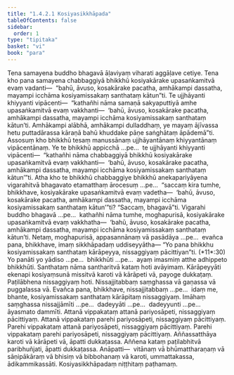 ```yaml
---
title: "1.4.2.1 Kosiyasikkhāpada"
tableOfContents: false
sidebar:
  order: 1
type: "tipitaka"
basket: "vi"
book: "para"
---
```



<DynamicBreadcrumb />

<Division number="542" book="para" bookNo="1" page="328">

<Paragraph number="2098" book="para">
Tena samayena buddho bhagavā āḷaviyaṃ viharati aggāḷave cetiye. Tena kho pana samayena chabbaggiyā bhikkhū kosiyakārake upasaṅkamitvā evaṃ vadanti—  “bahū, āvuso, kosakārake pacatha, amhākampi dassatha, mayampi icchāma kosiyamissakaṃ santhataṃ kātun”ti. Te ujjhāyanti khiyyanti vipācenti—  “kathañhi nāma samaṇā sakyaputtiyā amhe upasaṅkamitvā evaṃ vakkhanti—  ‘bahū, āvuso, kosakārake pacatha, amhākampi dassatha, mayampi icchāma kosiyamissakaṃ santhataṃ kātun’ti. Amhākampi alābhā, amhākampi dulladdhaṃ, ye mayaṃ ājīvassa hetu puttadārassa kāraṇā bahū khuddake pāṇe saṅghātaṃ āpādemā”ti.
</Paragraph>

<Paragraph number="2099" book="para">
Assosuṃ kho bhikkhū tesaṃ manussānaṃ ujjhāyantānaṃ khiyyantānaṃ vipācentānaṃ. Ye te bhikkhū appicchā …pe…  te ujjhāyanti khiyyanti vipācenti—  “kathañhi nāma chabbaggiyā bhikkhū kosiyakārake upasaṅkamitvā evaṃ vakkhanti—  ‘bahū, āvuso, kosakārake pacatha, amhākampi dassatha, mayampi icchāma kosiyamissakaṃ santhataṃ kātun’”ti.
</Paragraph>

<Paragraph number="2100" book="para">
Atha kho te bhikkhū chabbaggiye bhikkhū anekapariyāyena vigarahitvā bhagavato etamatthaṃ ārocesuṃ …pe…  “saccaṃ kira tumhe, bhikkhave, kosiyakārake upasaṅkamitvā evaṃ vadetha—  ‘bahū, āvuso, kosakārake pacatha, amhākampi dassatha, mayampi icchāma kosiyamissakaṃ santhataṃ kātun’”ti? “Saccaṃ, bhagavā”ti. Vigarahi buddho bhagavā …pe…  kathañhi nāma tumhe, moghapurisā, kosiyakārake upasaṅkamitvā evaṃ vakkhatha—  ‘bahū, āvuso, kosakārake pacatha, amhākampi dassatha, mayampi icchāma kosiyamissakaṃ santhataṃ kātun’ti. Netaṃ, moghapurisā, appasannānaṃ vā pasādāya …pe…  evañca pana, bhikkhave, imaṃ sikkhāpadaṃ uddiseyyātha—
</Paragraph>

</Division>
<Division number="543" book="para" bookNo="1" page="329">

<Paragraph number="2101" book="para">
<Emphasis>“Yo pana bhikkhu kosiyamissakaṃ santhataṃ kārāpeyya, nissaggiyaṃ pācittiyan”</Emphasis>ti. (*11*:<Emphasis>30</Emphasis>)
</Paragraph>

</Division>
<Division number="544" book="para" bookNo="1" page="329">

<Paragraph number="2102" book="para">
<Emphasis>Yo panā</Emphasis>ti yo yādiso …pe…  <Emphasis>bhikkhū</Emphasis>ti …pe…  ayaṃ imasmiṃ atthe adhippeto bhikkhūti.
</Paragraph>

<Paragraph number="2103" book="para">
<Emphasis>Santhataṃ</Emphasis> nāma santharitvā kataṃ hoti avāyimaṃ.
</Paragraph>

<Paragraph number="2104" book="para">
<Emphasis>Kārāpeyyā</Emphasis>ti ekenapi kosiyaṃsunā missitvā karoti vā kārāpeti vā, payoge dukkaṭaṃ. Paṭilābhena nissaggiyaṃ hoti. Nissajjitabbaṃ saṃghassa vā gaṇassa vā puggalassa vā. Evañca pana, bhikkhave, nissajjitabbaṃ …pe…  idaṃ me, bhante, kosiyamissakaṃ santhataṃ kārāpitaṃ nissaggiyaṃ. Imāhaṃ saṃghassa nissajjāmīti …pe…  dadeyyāti …pe…  dadeyyunti …pe…  āyasmato dammīti.
</Paragraph>

</Division>
<Division number="545" book="para" bookNo="1" page="329">

<Paragraph number="2105" book="para">
Attanā vippakataṃ attanā pariyosāpeti, nissaggiyaṃ pācittiyaṃ. Attanā vippakataṃ parehi pariyosāpeti, nissaggiyaṃ pācittiyaṃ. Parehi vippakataṃ attanā pariyosāpeti, nissaggiyaṃ pācittiyaṃ. Parehi vippakataṃ parehi pariyosāpeti, nissaggiyaṃ pācittiyaṃ.
</Paragraph>

<Paragraph number="2106" book="para">
Aññassatthāya karoti vā kārāpeti vā, āpatti dukkaṭassa. Aññena kataṃ paṭilabhitvā paribhuñjati, āpatti dukkaṭassa.
</Paragraph>

</Division>
<Division number="546" book="para" bookNo="1" page="330">

<Paragraph number="2107" book="para">
Anāpatti—  vitānaṃ vā bhūmattharaṇaṃ vā sāṇipākāraṃ vā bhisiṃ vā bibbohanaṃ vā karoti, ummattakassa, ādikammikassāti.

</Paragraph>
</Division>

<Paragraph number="2108" type="center" book="para">
Kosiyasikkhāpadaṃ niṭṭhitaṃ paṭhamaṃ.
</Paragraph>